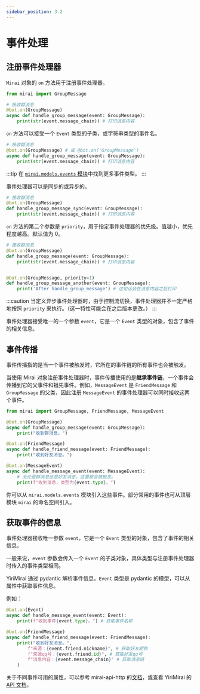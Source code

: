 ```yaml
---
sidebar_position: 3.2
---
```


# 事件处理

## 注册事件处理器

`Mirai` 对象的 `on` 方法用于注册事件处理器。

```python
from mirai import GroupMessage

# 接收群消息
@bot.on(GroupMessage)
async def handle_group_message(event: GroupMessage):
    print(str(event.message_chain)) # 打印消息内容
```

`on` 方法可以接受一个 `Event` 类型的子类，或字符串类型的事件名。

```python {2}
# 接收群消息
@bot.on(GroupMessage) # 或 @bot.on('GroupMessage')
async def handle_group_message(event: GroupMessage):
    print(str(event.message_chain)) # 打印消息内容
```

:::tip
在 [`mirai.models.events` 模块](https://yiri-mirai-api.vercel.app/models/events.html)中找到更多事件类型。
:::

事件处理器可以是同步的或异步的。

```python
# 接收群消息
@bot.on(GroupMessage)
def handle_group_message_sync(event: GroupMessage):
    print(str(event.message_chain)) # 打印消息内容
```

`on` 方法的第二个参数是 `priority`，用于指定事件处理器的优先级。值越小，优先程度越高。默认值为 0。

```python
# 接收群消息
@bot.on(GroupMessage)
def handle_group_message(event: GroupMessage):
    print(str(event.message_chain)) # 打印消息内容


@bot.on(GroupMessage, priority=1)
def handle_group_message_another(event: GroupMessage):
    print('After handle_group_message') # 这句话会在消息内容之后打印
```

:::caution
当定义异步事件处理器时，由于控制流切换，事件处理器并不一定严格地按照 `priority` 来执行。（这一特性可能会在之后版本更改。）
:::

事件处理器接受唯一的一个参数 `event`，它是一个 `Event` 类型的对象，包含了事件的相关信息。

## 事件传播

事件传播指的是当一个事件被触发时，它所在的事件链的所有事件也会被触发。

当使用 Mirai 对象注册事件处理器时，事件传播使用的是**继承事件链**，一个事件会传播到它的父事件和祖先事件。例如，`MessageEvent` 是 `FriendMessage` 和 `GroupMessage` 的父类，因此注册 `MessageEvent` 的事件处理器可以同时接收这两个事件。

```python
from mirai import GroupMessage, FriendMessage, MessageEvent

@bot.on(GroupMessage)
async def handle_group_message(event: GroupMessage):
    print("收到群消息。")

@bot.on(FriendMessage)
async def handle_friend_message(event: FriendMessage):
    print("收到好友消息。")

@bot.on(MessageEvent)
async def handle_message_event(event: MessageEvent):
    # 无论是群消息还是好友消息，这里都会被触发。
    print(f"收到消息，类型为{event.type}。")
```


<EventChain />

你可以从 `mirai.models.events` 模块引入这些事件。部分常用的事件也可从顶层模块 `mirai` 的命名空间引入。

## 获取事件的信息

事件处理器接收唯一参数 `event`，它是一个 `Event` 类型的对象，包含了事件的相关信息。

一般来说，`event` 参数会传入一个 `Event` 的子类对象，具体类型与注册事件处理器时传入的事件类型相同。

YiriMirai 通过 pydantic 解析事件信息。`Event` 类型是 pydantic 的模型，可以从属性中获取事件信息。

例如：

```python
@bot.on(Event)
async def handle_message_event(event: Event):
    print(f"收到事件{event.type}。") # 获取事件名称

@bot.on(FriendMessage)
async def handle_friend_message(event: FriendMessage):
    print("收到好友消息。",
        f"来源：{event.friend.nickname}", # 获取好友昵称
        f"来源qq号：{event.friend.id}", # 获取好友qq号
        f"消息内容：{event.message_chain}" # 获取消息链
    )
```

关于不同事件可用的属性，可以参考 mirai-api-http 的[文档](https://project-mirai.github.io/mirai-api-http/api/EventType.html)，或查看 YiriMirai 的 [API 文档](https://yiri-mirai-api.vercel.app/models/events.html)。
